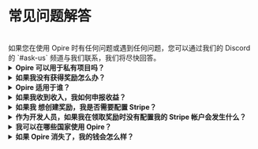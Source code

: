 
# 常见问题解答

<br/>
<InfoPanel>
    如果您在使用 Opire 时有任何问题或遇到任何问题，您可以通过我们的 Discord 的 `#ask-us` 频道与我们联系，我们将尽快回答。
</InfoPanel>
<br/>

<details>
    <summary><strong>Opire 可以用于私有项目吗？</strong></summary>
    <div style={{ marginTop: '10px' }}>
        是的，我们的命令可以在私有项目中使用，但有一个细节需要考虑。
        
        创建的奖励将显示在 Opire 平台上，但是没有访问权限的开发人员将无法尝试解决问题或领取奖励。
        
        如果外部人员想要合作，他们需要直接与项目管理员沟通以请求访问权限。
    </div>
</details>

<details>
    <summary><strong>如果我没有获得奖励怎么办？</strong></summary>
    <div style={{ marginTop: '10px' }}>
        如果您发现自己处于这种情况下，我们为发生的事情感到抱歉 💔
        
        首先，请尝试与奖励创建者联系。他们可能没有意识到他们已经可以支付您，他们可能已经忘记了，或者他们还没有能够这样做。我们相信社区及其通过对话解决冲突的能力。

        Opire 是为社区设计的工具，我们希望它被正确使用。我们理解情况并非总是如此，在用户创建了许多奖励但不打算支付的情况下，Opire 有算法检测此类行为并禁用用户以防止对社区造成进一步伤害。这些用户将无法创建更多奖励，直到处理未支付的奖励的付款。
    </div>
</details>

<details>
    <summary><strong>Opire 适用于谁？</strong></summary>
    <div style={{ marginTop: '10px' }}>
        几个群体可以从 Opire 中受益：

        - <strong>开发者：</strong> 这是一个赚取额外收入的机会，而无需受时间表或繁琐的程序的束缚。此外，您将通过解决不同语言中的真实问题来增强您的技能。
        - <strong>公司：</strong> 我们在不涉及您的开发团队的情况下，简化了您项目依赖项的问题解决过程。因此，您可以通过将资源集中在为公司增加价值的方面来优化成本。
        - <strong>开源代码所有者：</strong> 您可以利用 Opire 增加您的社区，并通过其他开发人员的贡献保持项目的活力。此外，如果其他人为您的项目创建奖励，您将获得额外的收入，以感谢您对开源世界的影响。
        - <strong>开源爱好者：</strong> 与捐赠平台不同，Opire 上的奖励与实际项目问题相关，直接影响代码质量的提高。您不会成为匿名捐赠者，而是将积极参与项目的改进和增长。
    </div>
</details>

<details>
    <summary><strong>如果我收到收入，我如何申报收益？</strong></summary>
    <div style={{ marginTop: '10px' }}>
        由于您可以从世界各地获得收入，我们无法提供适合每个国家要求的解决方案（这超出了我们的范围）。
        
        收到收入的人负责遵守其国家的法律，根据需要申报收入。您可以直接从您的 Stripe 帐户获取收入列表。
    </div>
</details>

<details>
    <summary><strong>如果我 想创建奖励，我是否需要配置 Stripe？</strong></summary>
    <div style={{ marginTop: '10px' }}>
        不需要。
        
        您只需要在支付您之前创建的奖励时输入支付方式。
    </div>
</details>

<details>
    <summary><strong>作为开发人员，如果我在领取奖励时没有配置我的 Stripe 帐户会发生什么？</strong></summary>
    <div style={{ marginTop: '10px' }}>
        如果有人尝试支付您，但您的 Stripe 帐户未配置，支付无法进行，我们将通知您配置您的帐户。配置后，请联系奖励创建者要求重新尝试支付过程。
    </div>
</details>

<details>
    <summary><strong>我可以在哪些国家使用 Opire？</strong></summary>
    <div style={{ marginTop: '10px' }}>
        Opire 并未明确禁止在任何国家使用。但是，当使用 Stripe 等支付提供程序时，用户受到 Stripe 强加的条件约束。

        在创建奖励之前，请确保您的国家在 Stripe 上受支持。
    </div>
</details>

<details>
    <summary><strong>如果 Opire 消失了，我的钱会怎么样？</strong></summary>
    <div style={{ marginTop: '10px' }}>
       你不会失去一分钱。

       在 Opire，我们不会保留未来使用的资金。您的钱始终掌握在您手中，直到您决定支付开发者为止。
       
       我们也不会要求您的信用卡或银行信息。我们无权访问这些数据（也不希望访问），因此不会有任何意外的付款。
       
       当您在 Opire 上进行支付时，所有事务都通过 Stripe 处理，开发者直接收到他们的份额。 Opire 在处理奖励/小费支付时只保留相应的％作为我们的费用。
    </div>
</details>